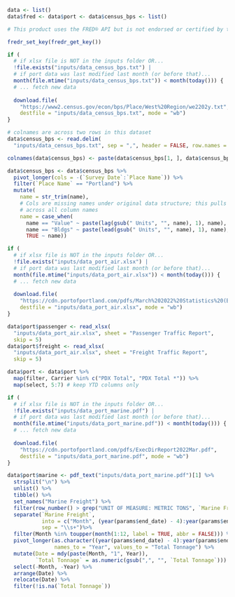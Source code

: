 ```r
data <- list()
data$fred <- data$port <- data$census_bps <- list()
```

```r

# This product uses the FRED® API but is not endorsed or certified by the Federal Reserve Bank of St. Louis.

fredr_set_key(fredr_get_key())
```

```r

if (
  # if xlsx file is NOT in the inputs folder OR...
  !file.exists("inputs/data_census_bps.txt") |
  # if port data was last modified last month (or before that)...
  month(file.mtime("inputs/data_census_bps.txt")) < month(today())) {
  # ... fetch new data
  
  download.file(
    "https://www2.census.gov/econ/bps/Place/West%20Region/we2202y.txt", 
    destfile = "inputs/data_census_bps.txt", mode = "wb")
}

# colnames are across two rows in this dataset
data$census_bps <- read.delim(
  "inputs/data_census_bps.txt", sep = ",", header = FALSE, row.names = NULL) 

colnames(data$census_bps) <- paste(data$census_bps[1, ], data$census_bps[2, ])

data$census_bps <- data$census_bps %>%
  pivot_longer(cols = -(`Survey Date`:`Place Name`)) %>%
  filter(`Place Name` == "Portland") %>%
  mutate(
    name = str_trim(name),
    # Cols are missing names under original data structure; this pulls the # of units
    # across all column names
    name = case_when(
      name == "Value" ~ paste(lag(gsub(" Units", "", name), 1), name),
      name == "Bldgs" ~ paste(lead(gsub(" Units", "", name), 1), name),
      TRUE ~ name))
```


```r
if (
  # if xlsx file is NOT in the inputs folder OR...
  !file.exists("inputs/data_port_air.xlsx") |
  # if port data was last modified last month (or before that)...
  month(file.mtime("inputs/data_port_air.xlsx")) < month(today())) {
  # ... fetch new data
  
  download.file(
    "https://cdn.portofportland.com/pdfs/March%202022%20Statistics%20(Excel).xlsx", 
    destfile = "inputs/data_port_air.xlsx", mode = "wb")
}

data$port$passenger <- read_xlsx(
  "inputs/data_port_air.xlsx", sheet = "Passenger Traffic Report",
  skip = 5)
data$port$freight <- read_xlsx(
  "inputs/data_port_air.xlsx", sheet = "Freight Traffic Report",
  skip = 5)

data$port <- data$port %>%
  map(filter, Carrier %in% c("PDX Total", "PDX Total *")) %>%
  map(select, 5:7) # keep YTD columns only
```

```r
if (
  # if xlsx file is NOT in the inputs folder OR...
  !file.exists("inputs/data_port_marine.pdf") |
  # if port data was last modified last month (or before that)...
  month(file.mtime("inputs/data_port_marine.pdf")) < month(today())) {
  # ... fetch new data
  
  download.file(
    "https://cdn.portofportland.com/pdfs/ExecDirReport2022Mar.pdf", 
    destfile = "inputs/data_port_marine.pdf", mode = "wb")
}

data$port$marine <- pdf_text("inputs/data_port_marine.pdf")[1] %>%
  strsplit("\n") %>%
  unlist() %>%
  tibble() %>%
  set_names("Marine Freight") %>%
  filter(row_number() > grep("UNIT OF MEASURE: METRIC TONS", `Marine Freight`)) %>%
  separate(`Marine Freight`,
           into = c("Month", (year(params$end_date) - 4):year(params$end_date)),
           sep = "\\s+")%>%
  filter(Month %in% toupper(month(1:12, label = TRUE, abbr = FALSE))) %>%
  pivot_longer(as.character((year(params$end_date) - 4):year(params$end_date)),
               names_to = "Year", values_to = "Total Tonnage") %>%
  mutate(Date = mdy(paste(Month, "1", Year)),
         `Total Tonnage` = as.numeric(gsub(",", "", `Total Tonnage`))) %>%
  select(-Month, -Year) %>%
  arrange(Date) %>%
  relocate(Date) %>%
  filter(!is.na(`Total Tonnage`))
```